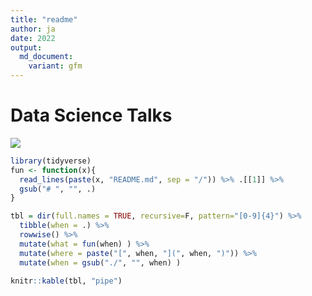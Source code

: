 ```yaml
---
title: "readme"
author: ja
date: 2022
output:
  md_document:
    variant: gfm
---
```


# Data Science Talks

![](www/logo.svg)


```r
library(tidyverse)
fun <- function(x){
  read_lines(paste(x, "README.md", sep = "/")) %>% .[[1]] %>%
  gsub("# ", "", .)
}

tbl = dir(full.names = TRUE, recursive=F, pattern="[0-9]{4}") %>%
  tibble(when = .) %>%
  rowwise() %>%
  mutate(what = fun(when) ) %>%
  mutate(where = paste("[", when, "](", when, ")")) %>%
  mutate(when = gsub("./", "", when) )

knitr::kable(tbl, "pipe")
```


